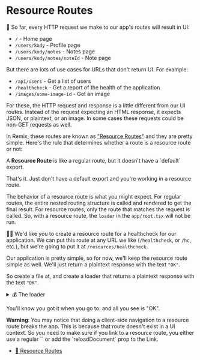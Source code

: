 # Resource Routes

<EpicVideo url="https://www.epicweb.dev/workshops/full-stack-foundations/routing/adding-a-resource-route" />

🦉 So far, every HTTP request we make to our app's routes will result in UI:

- `/` - Home page
- `/users/kody` - Profile page
- `/users/kody/notes` - Notes page
- `/users/kody/notes/noteId` - Note page

But there are lots of use cases for URLs that don't return UI. For example:

- `/api/users` - Get a list of users
- `/healthcheck` - Get a report of the health of the application
- `/images/some-image-id` - Get an image

For these, the HTTP request and response is a little different from our UI
routes. Instead of the request expecting an HTML response, it expects JSON, or
plaintext, or an image. In some cases these requests could be non-GET requests
as well.

In Remix, these routes are known as
["Resource Routes"](https://remix.run/docs/en/main/guides/resource-routes) and
they are pretty simple. Here's the rule that determines whether a route is a
resource route or not:

<callout-success>
	A <strong>Resource Route</strong> is like a regular route, but it doesn't have
	a `default` export.
</callout-success>

That's it. Just don't have a default export and you're working in a resource
route.

The behavior of a resource route is what you might expect. For regular routes,
the entire nested routing structure is called and rendered to get the final
result. For resource routes, only the route that matches the request is called.
So, with a resource route, the `loader` in the `app/root.tsx` will not be run.

👨‍💼 We'd like you to create a resource route for a healthcheck for our
application. We can put this route at any URL we like (`/healthcheck`, or `/hc`,
etc.), but we're going to put it at `/resources/healthcheck`.

Our application is pretty simple, so for now, we'll keep the resource route
simple as well. We'll just return a plaintext response with the text
`"OK"`.

So create a file at<InlineFile file="app/routes/resources+/healthcheck.tsx" />,
and create a loader that returns a plaintext response with the text `"OK"`.

<details>

<summary>💰 The loader</summary>

If you need the extra help, here's what the loader code should look like:

```tsx
export async function loader() {
	return new Response('OK')
}
```

</details>

You'll know you got it when you go to: <LinkToApp to="/resources/healthcheck" reloadDocument />
and all you see is "OK".

<callout-warning>
	<strong>Warning</strong>: You may notice that doing a client-side navigation to
  a resource route breaks the app. This is because that route doesn't exist in
  a UI context. So you need to make sure if you link to a resource route, you
  either use a regular `<a>` or add the `reloadDocument` prop to the Link.
</callout-warning>

- [📜 Resource Routes](https://remix.run/docs/en/main/guides/resource-routes)
